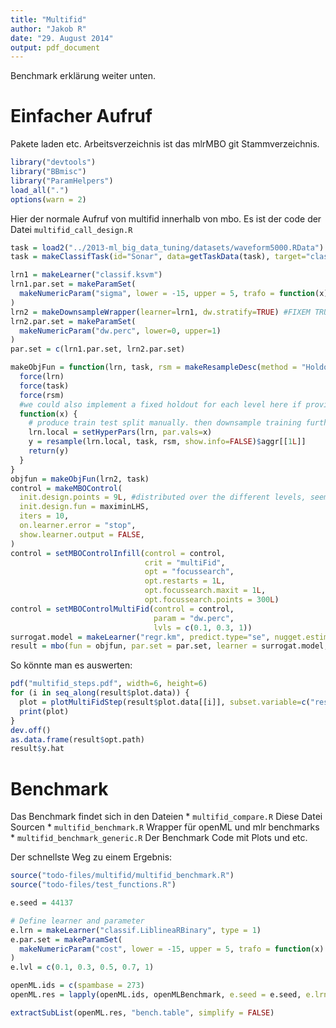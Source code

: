 ```yaml
---
title: "Multifid"
author: "Jakob R"
date: "29. August 2014"
output: pdf_document
---
```


Benchmark erklärung weiter unten.

# Einfacher Aufruf
Pakete laden etc. Arbeitsverzeichnis ist das mlrMBO git Stammverzeichnis.
```r
library("devtools")
library("BBmisc")
library("ParamHelpers")
load_all(".")
options(warn = 2)
```

Hier der normale Aufruf von multifid innerhalb von mbo. Es ist der code der Datei `multifid_call_design.R`

```r
task = load2("../2013-ml_big_data_tuning/datasets/waveform5000.RData")
task = makeClassifTask(id="Sonar", data=getTaskData(task), target="class")

lrn1 = makeLearner("classif.ksvm")
lrn1.par.set = makeParamSet(
  makeNumericParam("sigma", lower = -15, upper = 5, trafo = function(x) 2^x)
)
lrn2 = makeDownsampleWrapper(learner=lrn1, dw.stratify=TRUE) #FIXEM TRUE does not work?
lrn2.par.set = makeParamSet(
  makeNumericParam("dw.perc", lower=0, upper=1)
)
par.set = c(lrn1.par.set, lrn2.par.set)

makeObjFun = function(lrn, task, rsm = makeResampleDesc(method = "Holdout", split=2/3)) {
  force(lrn)
  force(task)
  force(rsm)
  #we could also implement a fixed holdout for each level here if provided par.set
  function(x) {
    # produce train test split manually. then downsample training further.
    lrn.local = setHyperPars(lrn, par.vals=x)
    y = resample(lrn.local, task, rsm, show.info=FALSE)$aggr[[1L]]
    return(y)
  }
}
objfun = makeObjFun(lrn2, task)
control = makeMBOControl(
  init.design.points = 9L, #distributed over the different levels, seems not to work for <5 each
  init.design.fun = maximinLHS,
  iters = 10,
  on.learner.error = "stop",
  show.learner.output = FALSE,
)
control = setMBOControlInfill(control = control, 
                              crit = "multiFid", 
                              opt = "focussearch", 
                              opt.restarts = 1L, 
                              opt.focussearch.maxit = 1L, 
                              opt.focussearch.points = 300L)
control = setMBOControlMultiFid(control = control, 
                                param = "dw.perc", 
                                lvls = c(0.1, 0.3, 1))
surrogat.model = makeLearner("regr.km", predict.type="se", nugget.estim = TRUE, jitter = TRUE)
result = mbo(fun = objfun, par.set = par.set, learner = surrogat.model, control = control, show.info = TRUE)
```
So könnte man es auswerten:
```r
pdf("multifid_steps.pdf", width=6, height=6)
for (i in seq_along(result$plot.data)) {
  plot = plotMultiFidStep(result$plot.data[[i]], subset.variable=c("response", "crit"), title = sprintf("Step %i", i))
  print(plot)
}
dev.off()
as.data.frame(result$opt.path)
result$y.hat
```

# Benchmark
Das Benchmark findet sich in den Dateien
* `multifid_compare.R` Diese Datei Sourcen
* `multifid_benchmark.R` Wrapper für openML und mlr benchmarks
* `multifid_benchmark_generic.R` Der Benchmark Code mit Plots und etc.

Der schnellste Weg zu einem Ergebnis:
```r
source("todo-files/multifid/multifid_benchmark.R")
source("todo-files/test_functions.R")

e.seed = 44137

# Define learner and parameter
e.lrn = makeLearner("classif.LiblineaRBinary", type = 1)
e.par.set = makeParamSet(
  makeNumericParam("cost", lower = -15, upper = 5, trafo = function(x) 2^x)
)
e.lvl = c(0.1, 0.3, 0.5, 0.7, 1)

openML.ids = c(spambase = 273)
openML.res = lapply(openML.ids, openMLBenchmark, e.seed = e.seed, e.lrn = e.lrn, e.par.set = e.par.set, e.lvl = e.lvl, alpha2fix = TRUE)

extractSubList(openML.res, "bench.table", simplify = FALSE)
```
